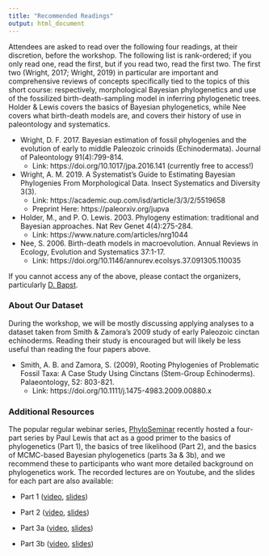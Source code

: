 ```yaml
---
title: "Recommended Readings"
output: html_document
---
```


Attendees are asked to read over the following four readings, at their discretion, before the workshop. The following list is rank-ordered; if you only read one, read the first, but if you read two, read the first two. The first two (Wright, 2017; Wright, 2019) in particular are important and comprehensive reviews of concepts specifically tied to the topics of this short course: respectively, morphological Bayesian phylogenetics and use of the fossilized birth-death-sampling model in inferring phylogenetic trees. Holder & Lewis covers the basics of Bayesian phylogenetics, while Nee covers what birth-death models are, and covers their history of use in paleontology and systematics.

 - Wright, D. F. 2017. Bayesian estimation of fossil phylogenies and the evolution of early to middle Paleozoic crinoids (Echinodermata). Journal of Paleontology 91(4):799-814.
   - Link: https://doi.org/10.1017/jpa.2016.141 (currently free to access!)

- Wright, A. M. 2019. A Systematist’s Guide to Estimating Bayesian Phylogenies From Morphological Data. Insect Systematics and Diversity 3(3). 
   - Link: https://academic.oup.com/isd/article/3/3/2/5519658  
   - Preprint Here: https://paleorxiv.org/jupva 

- Holder, M., and P. O. Lewis. 2003. Phylogeny estimation: traditional and Bayesian approaches. Nat Rev Genet 4(4):275-284.
   - Link: https://www.nature.com/articles/nrg1044 

- Nee, S. 2006. Birth-death models in macroevolution. Annual Reviews in Ecology, Evolution and Systematics 37:1-17.
   - Link: https://doi.org/10.1146/annurev.ecolsys.37.091305.110035 

If you cannot access any of the above, please contact the organizers, particularly [D. Bapst](mailto:dwbapst@gmail.com).

### About Our Dataset
    
During the workshop, we will be mostly discussing applying analyses to a dataset taken from Smith & Zamora's 2009 study of early Paleozoic cinctan echinoderms. Reading their study is encouraged but will likely be less useful than reading the four papers above.

 - Smith, A. B. and Zamora, S. (2009), Rooting Phylogenies of Problematic Fossil Taxa: A Case Study Using Cinctans (Stem-Group Echinoderms). Palaeontology, 52: 803-821. 
    - Link: https://doi.org/10.1111/j.1475-4983.2009.00880.x
  
### Additional Resources

The popular regular webinar series, [PhyloSeminar](http://phyloseminar.org/) recently hosted a four-part series by Paul Lewis that act as a good primer to the basics of phylogenetics (Part 1), the basics of tree likelihood (Part 2), and the basics of MCMC-based Bayesian phylogenetics (parts 3a & 3b), and we recommend these to participants who want more detailed background on phylogenetics work. The recorded lectures are on Youtube, and the slides for each part are also available:

- Part 1 ([video](https://www.youtube.com/watch?v=1r4z0YJq580), [slides](https://git.io/vpIW9))

- Part 2 ([video](https://www.youtube.com/watch?v=UsLeY0wZr4Y), [slides](https://git.io/vpbvn))

- Part 3a ([video](https://www.youtube.com/watch?v=4PWlnNsfz90), [slides](https://git.io/fc8pC))

- Part 3b ([video](https://www.youtube.com/watch?v=TLtOS--YwkU), [slides](https://git.io/f4dZh))




